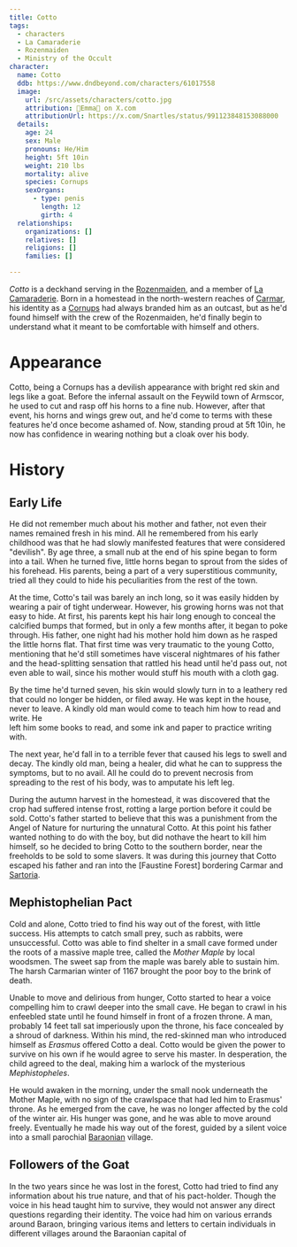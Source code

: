 ```yaml
---
title: Cotto
tags:
  - characters
  - La Camaraderie
  - Rozenmaiden
  - Ministry of the Occult
character:
  name: Cotto
  ddb: https://www.dndbeyond.com/characters/61017558
  image:
    url: /src/assets/characters/cotto.jpg
    attribution: 🔪Emma🔪 on X.com
    attributionUrl: https://x.com/Snartles/status/991123848153088000
  details:
    age: 24
    sex: Male
    pronouns: He/Him
    height: 5ft 10in
    weight: 210 lbs
    mortality: alive
    species: Cornups
    sexOrgans:
      - type: penis
        length: 12
        girth: 4
  relationships:
    organizations: []
    relatives: []
    religions: []
    families: []

---
```


*Cotto* is a deckhand serving in the
[Rozenmaiden](/world/organizations/rozenmaiden/), and a member of
[La Camaraderie](/world/organizations/la-camaraderie/). Born in a homestead in
the north-western reaches of [Carmar](/world/locations/carmar/), his identity as
a [Cornups](/world/species/cornups/) had always branded him as an outcast, but as
he'd found himself with the crew of the Rozenmaiden, he'd finally begin to
understand what it meant to be comfortable with himself and others.

# Appearance

Cotto, being a Cornups has a devilish appearance with bright red skin and legs
like a goat. Before the infernal assault on the Feywild town of Armscor, he used
to cut and rasp off his horns to a fine nub. However, after that event, his
horns and wings grew out, and he'd come to terms with these features he'd once
become ashamed of. Now, standing proud at 5ft 10in, he now has confidence in
wearing nothing but a cloak over his body.

# History

## Early Life

He did not remember much about his mother and father, not even their names
remained fresh in his mind. All he remembered from his early childhood was that
he had slowly manifested features that were considered "devilish". By age three,
a small nub at the end of his spine began to form into a tail. When he turned
five, little horns began to sprout from the sides of his forehead. His parents,
being a part of a very superstitious community, tried all they could to hide his
peculiarities from the rest of the town.

At the time, Cotto's tail was barely an inch long, so it was easily hidden by
wearing a pair of tight underwear. However, his growing horns was not that easy
to hide. At first, his parents kept his hair long enough to conceal the
calcified bumps that formed, but in only a few months after, it began to poke
through. His father, one night had his mother hold him down as he rasped the
little horns flat. That first time was very traumatic to the young Cotto,
mentioning that he'd still sometimes have visceral nightmares of his father and
the head-splitting sensation that rattled his head until he'd pass out, not even
able to wail, since his mother would stuff his mouth with a cloth gag.

By the time he'd turned seven, his skin would slowly turn in to a leathery red
that could no longer be hidden, or filed away. He was kept in the house, never
to leave. A kindly old man would come to teach him how to read and write. He\
left him some books to read, and some ink and paper to practice writing with.

The next year, he'd fall in to a terrible fever that caused his legs to swell
and decay. The kindly old man, being a healer, did what he can to suppress the
symptoms, but to no avail. All he could do to prevent necrosis from spreading to
the rest of his body, was to amputate his left leg.

During the autumn harvest in the homestead, it was discovered that the crop had
suffered intense frost, rotting a large portion before it could be sold. Cotto's
father started to believe that this was a punishment from the Angel of Nature
for nurturing the unnatural Cotto. At this point his father wanted nothing to do
with the boy, but did nothave the heart to kill him himself, so he decided to
bring Cotto to the southern border, near the freeholds to be sold to some
slavers. It was during this journey that Cotto escaped his father and ran into
the \[Faustine Forest] bordering Carmar and [Sartoria](/world/locations/sartoria/).

## Mephistophelian Pact

Cold and alone, Cotto tried to find his way out of the forest, with little
success. His attempts to catch small prey, such as rabbits, were unsuccessful.
Cotto was able to find shelter in a small cave formed under the roots of a
massive maple tree, called the *Mother Maple* by local woodsmen. The sweet sap
from the maple was barely able to sustain him. The harsh Carmarian winter of
1167 brought the poor boy to the brink of death.

Unable to move and delirious from hunger, Cotto started to hear a voice
compelling him to crawl deeper into the small cave. He began to crawl in his
enfeebled state until he found himself in front of a frozen throne. A man,
probably 14 feet tall sat imperiously upon the throne, his face concealed by a
shroud of darkness. Within his mind, the red-skinned man who introduced himself
as *Erasmus* offered Cotto a deal. Cotto would be given the power to survive on
his own if he would agree to serve his master. In desperation, the child agreed
to the deal, making him a warlock of the mysterious *Mephistopheles*.

He would awaken in the morning, under the small nook underneath the Mother
Maple, with no sign of the crawlspace that had led him to Erasmus' throne. As he
emerged from the cave, he was no longer affected by the cold of the winter air.
His hunger was gone, and he was able to move around freely. Eventually he made
his way out of the forest, guided by a silent voice into a small parochial
[Baraonian](/world/locations/baraon/) village.

## Followers of the Goat

In the two years since he was lost in the forest, Cotto had tried to find any
information about his true nature, and that of his pact-holder. Though the voice
in his head taught him to survive, they would not answer any direct questions
regarding their identity. The voice had him on various errands around Baraon,
bringing various items and letters to certain individuals in different villages
around the Baraonian capital of
